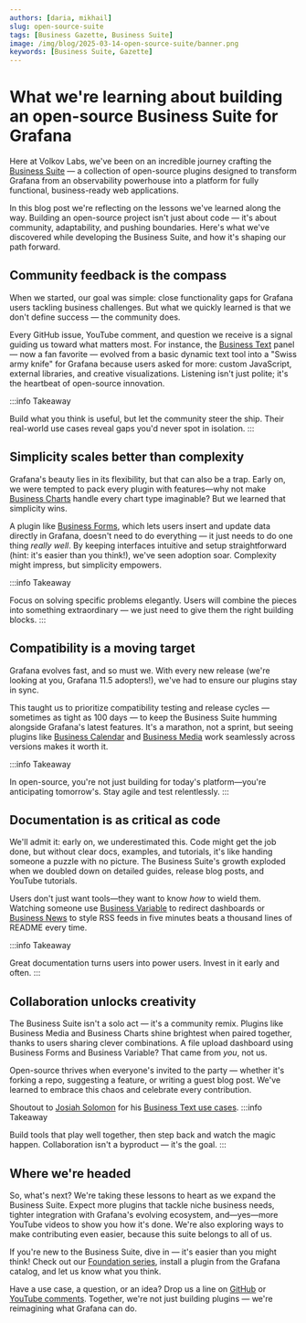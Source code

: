 ```yaml
---
authors: [daria, mikhail]
slug: open-source-suite
tags: [Business Gazette, Business Suite]
image: /img/blog/2025-03-14-open-source-suite/banner.png
keywords: [Business Suite, Gazette]
---
```



# What we're learning about building an open-source Business Suite for Grafana

Here at Volkov Labs, we've been on an incredible journey crafting the [Business Suite](/plugins/) — a collection of open-source plugins designed to transform Grafana from an observability powerhouse into a platform for fully functional, business-ready web applications.

In this blog post we're reflecting on the lessons we've learned along the way. Building an open-source project isn't just about code — it's about community, adaptability, and pushing boundaries. Here's what we've discovered while developing the Business Suite, and how it's shaping our path forward.

## Community feedback is the compass

When we started, our goal was simple: close functionality gaps for Grafana users tackling business challenges. But what we quickly learned is that we don't define success — the community does.

Every GitHub issue, YouTube comment, and question we receive is a signal guiding us toward what matters most. For instance, the [Business Text](/plugins/business-text/) panel — now a fan favorite — evolved from a basic dynamic text tool into a "Swiss army knife" for Grafana because users asked for more: custom JavaScript, external libraries, and creative visualizations. Listening isn't just polite; it's the heartbeat of open-source innovation.

:::info Takeaway

Build what you think is useful, but let the community steer the ship. Their real-world use cases reveal gaps you'd never spot in isolation.
:::

## Simplicity scales better than complexity

Grafana's beauty lies in its flexibility, but that can also be a trap. Early on, we were tempted to pack every plugin with features—why not make [Business Charts](/plugins/business-charts/) handle every chart type imaginable? But we learned that simplicity wins.

A plugin like [Business Forms](/plugins/business-forms/), which lets users insert and update data directly in Grafana, doesn't need to do everything — it just needs to do one thing _really well_. By keeping interfaces intuitive and setup straightforward (hint: it's easier than you think!), we've seen adoption soar. Complexity might impress, but simplicity empowers.

:::info Takeaway

Focus on solving specific problems elegantly. Users will combine the pieces into something extraordinary — we just need to give them the right building blocks.
:::

## Compatibility is a moving target

Grafana evolves fast, and so must we. With every new release (we're looking at you, Grafana 11.5 adopters!), we've had to ensure our plugins stay in sync.

This taught us to prioritize compatibility testing and release cycles — sometimes as tight as 100 days — to keep the Business Suite humming alongside Grafana's latest features. It's a marathon, not a sprint, but seeing plugins like [Business Calendar](/plugins/business-calendar/) and [Business Media](/plugins/business-media/) work seamlessly across versions makes it worth it.

:::info Takeaway

In open-source, you're not just building for today's platform—you're anticipating tomorrow's. Stay agile and test relentlessly.
:::

## Documentation is as critical as code

We'll admit it: early on, we underestimated this. Code might get the job done, but without clear docs, examples, and tutorials, it's like handing someone a puzzle with no picture. The Business Suite's growth exploded when we doubled down on detailed guides, release blog posts, and YouTube tutorials.

Users don't just want tools—they want to know _how_ to wield them. Watching someone use [Business Variable](/plugins/business-variable/) to redirect dashboards or [Business News](/plugins/business-news/) to style RSS feeds in five minutes beats a thousand lines of README every time.

:::info Takeaway

Great documentation turns users into power users. Invest in it early and often.
:::

## Collaboration unlocks creativity

The Business Suite isn't a solo act — it's a community remix. Plugins like Business Media and Business Charts shine brightest when paired together, thanks to users sharing clever combinations. A file upload dashboard using Business Forms and Business Variable? That came from _you_, not us.

<BlogPost id="form-panel-file-upload-20240310" />

Open-source thrives when everyone's invited to the party — whether it's forking a repo, suggesting a feature, or writing a guest blog post. We've learned to embrace this chaos and celebrate every contribution.

Shoutout to [Josiah Solomon](https://github.com/yosiasz) for his [Business Text use cases](/plugins/business-text/external/).
:::info Takeaway

Build tools that play well together, then step back and watch the magic happen. Collaboration isn't a byproduct — it's the goal.
:::

## Where we're headed

So, what's next? We're taking these lessons to heart as we expand the Business Suite. Expect more plugins that tackle niche business needs, tighter integration with Grafana's evolving ecosystem, and—yes—more YouTube videos to show you how it's done. We're also exploring ways to make contributing even easier, because this suite belongs to all of us.

If you're new to the Business Suite, dive in — it's easier than you might think! Check out our [Foundation series](/plugins/foundation/), install a plugin from the Grafana catalog, and let us know what you think.

<Youtube
  id="1qYzHfPXJF8"
  title="Install Business Suite plugins in Cloud, OSS, Enterprise. Getting started with the Business Suite."
/>

Have a use case, a question, or an idea? Drop us a line on [GitHub](https://github.com/volkovlabs) or [YouTube comments](https://www.youtube.com/@volkovlabs). Together, we're not just building plugins — we're reimagining what Grafana can do.

<Feedback />
